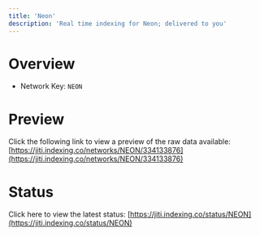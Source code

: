 ```yaml
---
title: 'Neon'
description: 'Real time indexing for Neon; delivered to you'
---
```


# Overview
- Network Key: `NEON`

# Preview
Click the following link to view a preview of the raw data available: [https://jiti.indexing.co/networks/NEON/334133876](https://jiti.indexing.co/networks/NEON/334133876)

# Status
Click here to view the latest status: [https://jiti.indexing.co/status/NEON](https://jiti.indexing.co/status/NEON)
